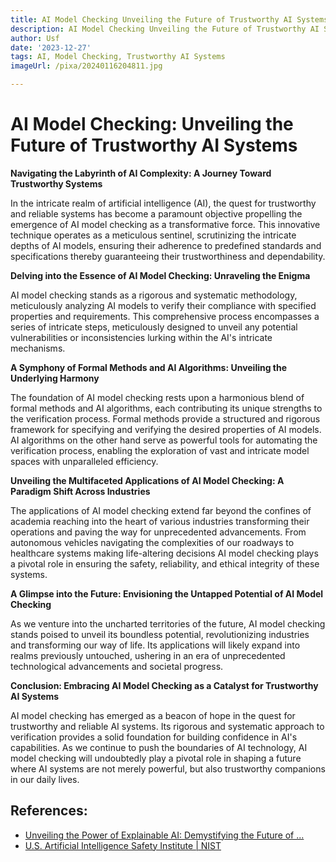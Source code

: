 ```yaml
---
title: AI Model Checking Unveiling the Future of Trustworthy AI Systems
description: AI Model Checking Unveiling the Future of Trustworthy AI Systems
author: Usf
date: '2023-12-27'
tags: AI, Model Checking, Trustworthy AI Systems
imageUrl: /pixa/20240116204811.jpg

---
```

# AI Model Checking: Unveiling the Future of Trustworthy AI Systems

**Navigating the Labyrinth of AI Complexity: A Journey Toward Trustworthy Systems**

In the intricate realm of artificial intelligence (AI),  the quest  for trustworthy and reliable systems has  become a paramount objective propelling the emergence of AI model checking as a transformative force. This innovative technique operates as a meticulous sentinel, scrutinizing the  intricate depths of AI models, ensuring their adherence to predefined standards and specifications  thereby guaranteeing their trustworthiness and dependability.

**Delving into the Essence of AI Model Checking: Unraveling the Enigma**

AI model checking  stands as a rigorous and systematic methodology, meticulously analyzing AI  models to verify their compliance with specified properties and requirements. This comprehensive  process encompasses a series of intricate  steps, meticulously designed  to unveil any potential vulnerabilities or inconsistencies lurking within the AI's intricate mechanisms.

**A  Symphony of  Formal Methods and AI Algorithms: Unveiling the Underlying Harmony**

The  foundation  of AI model  checking rests upon a harmonious blend of formal methods and AI algorithms, each contributing its unique strengths to the verification process. Formal methods provide  a structured and rigorous framework for specifying and verifying the desired properties of AI models. AI algorithms on the  other hand serve as powerful tools for automating  the verification process, enabling  the  exploration  of vast and intricate model spaces with unparalleled efficiency.

**Unveiling the Multifaceted Applications  of  AI Model Checking: A Paradigm Shift Across  Industries**

The applications  of  AI model checking  extend  far beyond the confines of academia reaching into the heart of various industries transforming their operations and paving the way for unprecedented advancements. From  autonomous vehicles navigating the complexities of our roadways to healthcare systems making life-altering decisions AI model checking plays a pivotal role in ensuring the safety, reliability, and ethical integrity of these systems.

**A Glimpse into the Future: Envisioning the Untapped Potential of AI  Model Checking**

As we venture into the uncharted territories of the future,  AI model checking stands poised to unveil its boundless potential, revolutionizing industries and transforming our way of life. Its applications will  likely expand  into realms previously untouched, ushering in an era  of unprecedented technological advancements and societal progress.

**Conclusion: Embracing AI Model Checking as a Catalyst for Trustworthy AI Systems**

AI model checking has emerged as a beacon of hope in the quest for trustworthy  and  reliable AI systems. Its rigorous and systematic approach  to verification provides a  solid foundation for building confidence in  AI's capabilities.  As we continue to push the boundaries of AI technology, AI model checking will undoubtedly play a pivotal  role in  shaping a future where AI systems  are not merely powerful, but also trustworthy companions in our daily lives.

## References:
- [Unveiling the Power of Explainable AI: Demystifying the Future of ...](https://www.linkedin.com/pulse/unveiling-power-explainable-ai-demystifying-future-artificial-simic-jn9xf)
- [U.S. Artificial Intelligence Safety Institute | NIST](https://www.nist.gov/artificial-intelligence/artificial-intelligence-safety-institute)
